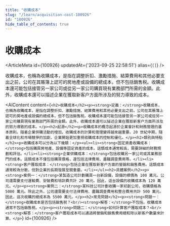 ```yaml
---
title: "收購成本"
slug: "/learn/acquisition-cost-100926"
id: "100926"
hide_table_of_contents: true
---
```



# 收購成本

<ArticleMeta id={100926} updatedAt={'2023-09-25 22:58:51'} alias={`[]`} />
<div className='border-solid border-b border-t-0 my-4 border-[var(--ifm-color-gray-300)]' />

收購成本，也稱為收購成本，是指在調整折扣、激勵措施、結算費用和其他必要支出之前，公司在其賬簿上認可的房地產或設備的總成本，但不包括銷售税。收購成本還可能包括接管另一家公司或從另一家公司購買現有業務部門所需的金額。此外，收購成本還可以描述企業在獲取新客户方面所涉及的努力導致的成本。

<AIContent content={`<h2>收購成本</h2><p><strong>定義：</strong>收購成本，也稱為收購成本，是指在調整折扣、激勵措施、結算費用和其他必要支出之前，公司在其賬簿上認可的房地產或設備的總成本，但不包括銷售税。收購成本還可能包括接管另一家公司或從另一家公司購買現有業務部門所需的金額。此外，收購成本還可以描述企業在獲取新客户方面所涉及的努力導致的成本。</p><h2>起源</h2><p>收購成本的概念起源於企業會計和財務管理的基本原則。隨着企業併購活動的增加，收購成本的計算和管理變得越來越重要。20 世紀中期，隨着全球化和市場競爭的加劇，企業開始更加重視收購成本的控制和優化。</p><h2>類別與特點</h2><p>收購成本可以分為以下幾類：</p><ul><li><strong>固定資產收購成本：</strong>包括購買房地產、設備等固定資產的成本。這類成本通常較高，需要詳細的財務規劃和評估。</li><li><strong>企業併購成本：</strong>包括收購另一家公司或其業務部門的成本。這類成本不僅包括購買價格，還包括法律費用、盡職調查費用等。</li><li><strong>客户獲取成本：</strong>包括企業在獲取新客户方面的營銷和銷售費用。這類成本通常較為分散，但對企業的長期發展至關重要。</li></ul><h2>具體案例</h2><p><strong>案例一：</strong>某製造公司計劃購買一台新設備，設備的標價為 100 萬元。公司還需要支付運輸費、安裝費和培訓費共計 20 萬元。因此，這台設備的收購成本為 120 萬元。</p><p><strong>案例二：</strong>某科技公司計劃收購一家初創公司，收購價格為 5000 萬元。除此之外，公司還需要支付法律費用、盡職調查費用和整合費用共計 500 萬元。因此，這次收購的總成本為 5500 萬元。</p><h2>常見問題</h2><p><strong>問題一：</strong>收購成本是否包括銷售税？<br/><strong>解答：</strong>不包括。收購成本通常不包括銷售税。</p><p><strong>問題二：</strong>如何計算客户獲取成本？<br/><strong>解答：</strong>客户獲取成本可以通過將營銷和銷售費用總和除以新客户數量來計算。</p>`} id={100926} />
